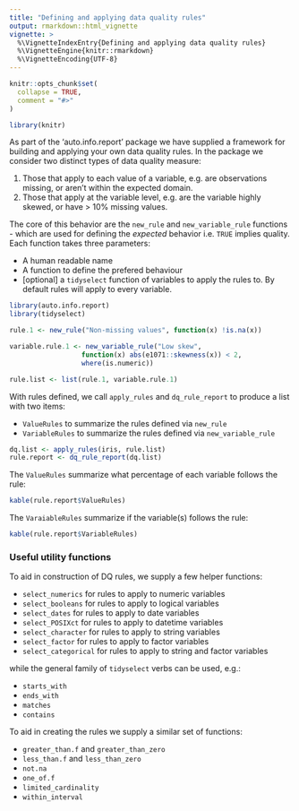 ```yaml
---
title: "Defining and applying data quality rules"
output: rmarkdown::html_vignette
vignette: >
  %\VignetteIndexEntry{Defining and applying data quality rules}
  %\VignetteEngine{knitr::rmarkdown}
  %\VignetteEncoding{UTF-8}
---
```


```r
knitr::opts_chunk$set(
  collapse = TRUE,
  comment = "#>"
)

library(knitr)
```

As part of the 'auto.info.report' package we have supplied a framework for building and applying your own data quality rules.  In the package we consider two distinct types of data quality measure:

1. Those that apply to each value of a variable, e.g. are observations missing, or aren't within the expected domain.
2.  Those that apply at the variable level, e.g. are the variable highly skewed, or have > 10% missing values.

The core of this behavior are the `new_rule` and `new_variable_rule` functions - which are used for defining the *expected* behavior i.e. `TRUE` implies quality.  Each function takes three parameters:

* A human readable name
* A function to define the prefered behaviour
* [optional] a `tidyselect` function of variables to apply the rules to.  By default rules will apply  to every variable.

```r
library(auto.info.report)
library(tidyselect)

rule.1 <- new_rule("Non-missing values", function(x) !is.na(x))

variable.rule.1 <- new_variable_rule("Low skew", 
                  function(x) abs(e1071::skewness(x)) < 2, 
                  where(is.numeric))

rule.list <- list(rule.1, variable.rule.1)
```

With rules defined, we call `apply_rules` and `dq_rule_report` to produce a list with two items:

* `ValueRules` to summarize the rules defined via `new_rule`
* `VariableRules` to summarize the rules defined via `new_variable_rule`

``` r
dq.list <- apply_rules(iris, rule.list)
rule.report <- dq_rule_report(dq.list)
```

The `ValueRules` summarize what percentage of each variable follows the rule:

```r
kable(rule.report$ValueRules)
```

The `VaraiableRules` summarize if the variable(s) follows the rule:

``` r
kable(rule.report$VariableRules)
```

### Useful utility functions

To aid in construction of DQ rules, we supply a few helper functions:

* `select_numerics` for rules to apply to numeric variables
* `select_booleans` for rules to apply to logical variables
* `select_dates`  for rules to apply to date variables
* `select_POSIXct` for rules to apply to datetime variables
* `select_character` for rules to apply to string variables
* `select_factor` for rules to apply to factor variables
* `select_categorical` for rules to apply to string and factor variables

while the general family of `tidyselect` verbs can be used, e.g.:

* `starts_with`
* `ends_with`
* `matches`
* `contains`

To aid in creating the rules we supply a similar set of functions:

* `greater_than.f` and `greater_than_zero`
* `less_than.f` and `less_than_zero`
* `not.na`
* `one_of.f`
* `limited_cardinality`
* `within_interval`
